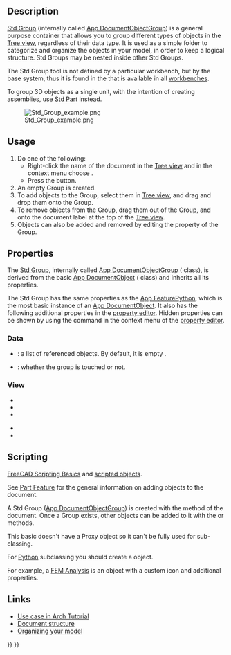 <languages/>
<translate>

<!--T:19-->
{{Docnav
|[[Part_DatumPoint|Part DatumPoint]]
|[[Std_LinkMake|LinkMake]]
|[[Std_Base|Std Base]]
|IconL=Part_DatumPoint.svg
|IconR=Std_LinkMake.svg
|IconC=Freecad.svg
}}

<!--T:1-->
{{GuiCommand
|Name=Std Group
|MenuLocation=[[Tree_view|Tree view]] → Right click on the document name → Create group
|Workbenches=All
|Shortcut=
|Version=
|SeeAlso=[[Std_Part|Std Part]], [[Draft_SelectGroup|Draft SelectGroup]], [[Draft_AddToGroup|Draft AddToGroup]]
}}

==Description== <!--T:2-->

<!--T:3-->
[[Std_Group|Std Group]] (internally called [[App_DocumentObjectGroup|App DocumentObjectGroup]]) is a general purpose container that allows you to group different types of objects in the [[Tree_view|Tree view]], regardless of their data type. It is used as a simple folder to categorize and organize the objects in your model, in order to keep a logical structure. Std Groups may be nested inside other Std Groups.

<!--T:27-->
The Std Group tool is not defined by a particular workbench, but by the base system, thus it is found in the {{MenuCommand|structure toolbar}} that is available in all [[Workbenches|workbenches]].

<!--T:28-->
To group 3D objects as a single unit, with the intention of creating assemblies, use [[Std_Part|Std Part]] instead.

<!--T:7-->
[[File:Std_Group_example.png]]

<!--T:29-->
{{Caption|Various elements inside Std Groups in the tree view.}}

==Usage== <!--T:4-->

<!--T:5-->
# Do one of the following:
#* Right-click the name of the document in the [[Tree_view|Tree view]] and in the context menu choose {{MenuCommand|Create group...}}.
#* Press the {{Button|[[Image:Std_Group.svg|16px]] [[Std_Group|Create group]]}} button.
# An empty Group is created.
# To add objects to the Group, select them in [[Tree_view|Tree view]], and drag and drop them onto the Group.
# To remove objects from the Group, drag them out of the Group, and onto the document label at the top of the [[Tree_view|Tree view]].
# Objects can also be added and removed by editing the {{PropertyData|Group}} property of the Group.

==Properties== <!--T:10-->

<!--T:32-->
The [[Std_Group|Std Group]], internally called [[App_DocumentObjectGroup|App DocumentObjectGroup]] ({{incode|App::DocumentObjectGroup}} class), is derived from the basic [[App_DocumentObject|App DocumentObject]] ({{incode|App::DocumentObject}} class) and inherits all its properties.

<!--T:33-->
The Std Group has the same properties as the [[App_FeaturePython#Properties|App FeaturePython]], which is the most basic instance of an [[App_DocumentObject|App DocumentObject]]. It also has the following additional properties in the [[Property_editor|property editor]]. Hidden properties can be shown by using the {{MenuCommand|Show hidden}} command in the context menu of the [[Property_editor|property editor]].

=== Data === <!--T:35-->

<!--T:36-->
{{TitleProperty|Base}}

<!--T:11-->
* {{PropertyData|Group|LinkList}}: a list of referenced objects. By default, it is empty {{value|[]}}.
* {{PropertyData|_ Group Touched|Bool|Hidden}}: whether the group is touched or not.

=== View ===

{{TitleProperty|Display Options}}

* {{PropertyView|Display Mode|Enumeration}}
* {{PropertyView|Show In Tree|Bool}}
* {{PropertyView|Visibility|Bool}}

{{TitleProperty|Selection}}

* {{PropertyView|On Top When Selected|Enumeration}}
* {{PropertyView|Selection Style|Enumeration}}

==Scripting== <!--T:12-->

<!--T:13-->
{{Emphasis|See also:}} [[FreeCAD_Scripting_Basics|FreeCAD Scripting Basics]] and [[Scripted_objects|scripted objects]].

<!--T:44-->
See [[Part_Feature|Part Feature]] for the general information on adding objects to the document.

<!--T:45-->
A Std Group ([[App_DocumentObjectGroup|App DocumentObjectGroup]]) is created with the {{incode|addObject()}} method of the document. Once a Group exists, other objects can be added to it with the {{incode|addObject()}} or {{incode|addObjects()}} methods.

</translate>
{{Code|code=
import FreeCAD as App

doc = App.newDocument()
group = App.ActiveDocument.addObject("App::DocumentObjectGroup", "Group")

obj1 = App.ActiveDocument.addObject("PartDesign::Body", "Body")
obj2 = App.ActiveDocument.addObject("Part::Box", "Box")

group.addObjects([obj1, obj2])
App.ActiveDocument.recompute()
}}
<translate>

<!--T:46-->
This basic {{incode|App::DocumentObjectGroup}} doesn't have a Proxy object so it can't be fully used for sub-classing.

<!--T:47-->
For [[Python|Python]] subclassing you should create a {{incode|App::DocumentObjectGroupPython}} object.

</translate>
{{Code|code=
import FreeCAD as App

doc = App.newDocument()
obj = App.ActiveDocument.addObject("App::DocumentObjectGroupPython", "Name")
obj.Label = "Custom label"
}}
<translate>

<!--T:48-->
For example, a [[FEM Analysis|FEM Analysis]] is an {{incode|App::DocumentObjectGroupPython}} object with a custom icon and additional properties.

==Links== <!--T:16-->

<!--T:17-->
* [[Arch tutorial#Organizing your model|Use case in Arch Tutorial]]
* [[Document_structure|Document structure]]
* [http://www.freecadweb.org/wiki/index.php?title=Arch_tutorial#Organizing_your_model Organizing your model]


<!--T:20-->
{{Docnav
|[[Part_DatumPoint|Part DatumPoint]]
|[[Std_LinkMake|LinkMake]]
|[[Std_Base|Std Base]]
|IconL=Part_DatumPoint.svg
|IconR=Std_LinkMake.svg
|IconC=Freecad.svg
}}

</translate>
{{Std_Base_navi{{#translation:}}}}
{{Userdocnavi{{#translation:}}}}